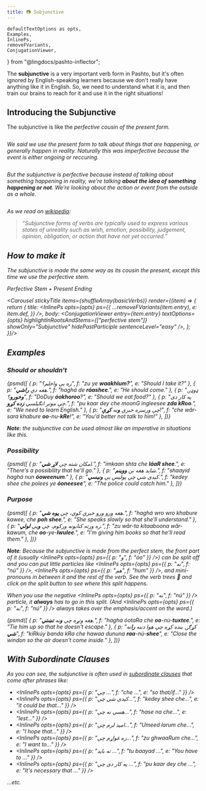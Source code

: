 ```yaml
---
title: 📷 Subjunctive
---
```


    defaultTextOptions as opts,
    Examples,
    InlinePs,
    removeFVariants,
    ConjugationViewer,
} from "@lingdocs/pashto-inflector";


The **subjunctive** is a very important verb form in Pashto, but it's often ignored by English-speaking learners because we don't really have anything like it in English. So, we need to understand what it is, and then train our brains to reach for it and use it in the right situations!

## Introducing the Subjunctive

The subjunctive is like the <i class="fas fa-camera" /> perfective cousin of the <Link to="/verbs/present-verbs">present</Link> form.

<div className="text-center">
    <img src={cousins} alt="" className="img-fluid" />
</div>

We said we use the <Link to="/verbs/present-verbs">present</Link> form to talk about things that are happening, or generally happen in reality. Naturally this was <i class="fas fa-video" /> imperfective because the event is either ongoing or reccuring.

<div className="text-center">
    <img src={presentInReality} alt="" className="img-fluid" />
</div>

But the subjunctive is <i class="fas fa-camera" /> perfective because instead of talking about something happening in reality, we're talking **about the idea of something happening or not**. We're looking about the action or event *from the outside as a whole*.

<div className="text-center">
    <img src={subjunctiveAboveReality} alt="" className="img-fluid" />
</div>

As we read on [wikipedia](https://en.wikipedia.org/wiki/Subjunctive_mood):

> “Subjunctive forms of verbs are typically used to express various states of unreality such as wish, emotion, possibility, judgement, opinion, obligation, or action that have not yet occurred.”

## How to make it

The subjunctive is made the same way as its cousin the <Link to="/verbs/present-verbs">present</Link>, except this time we use the *perfective* stem.

<Formula>
    Perfective Stem + <Link to="/verbs/verb-endings/">Present Ending</Link>
</Formula>

<Carousel stickyTitle items={shuffleArray(basicVerbs)} render={(item) => {
    return {
        title: <InlinePs opts={opts} ps={{
            ...removeFVariants(item.entry),
            e: item.def,
        }} />,
        body: <ConjugationViewer
            entry={item.entry}
            textOptions={opts}
            highlightInRootsAndStems={["perfective stem"]}
            showOnly="Subjunctive"
            hidePastParticiple
            sentenceLevel="easy"
        />,
    };
}}/>

## Examples

### Should or shouldn't

<Examples opts={opts}>{psmd([
    { p: "زه یې واخلم؟", f: "zu ye **waakhlum?**", e: "Should I take it?" },
    { p: "هغه دې **راشي**.", f: "haghá de **ráashee**.", e: "He should come." },
    { p: "ډوډۍ **وخورو**؟", f: "DoDuy **óokhoroo**?", e: "Should we eat food?" },
    { p: "په کار دی چې مونږ انګیلسي **زده کړو**.", f: "pu kaar dey che moonG ingleesee **zda kRoo**.", e: "We need to learn English." },
    { p: "چې ورسره خبرې **و**نه **کړې**!", f: "che wăr-sara khabure **oo**-nu-**kRe**!", e: "You'd better not talk to him!" },
])}</Examples>

**Note**: the subjunctive can be used almost like an imperative in situations like this.

### Possibility

<Examples opts={opts}>{psmd([
    { p: "امکان شته چې **لاړ شي**.", f: "imkaan shta che **láaR shee**.", e: "There's a possibility that he'll go." },
    { p: "شاید هغه نن **ووینم**.", f: "shaayid haghá nun **óoweenum**." },
    { p: "کېدی شي چې پولیس یې **ونیسي**.", f: "kedey shee che polees ye **óoneesee**", e: "The police could catch him." },
])}</Examples>

### Purpose

<Examples opts={opts}>{psmd([
    { p: "هغه ورو ورو خبرې کوي، چې **پوه شي**.", f: "haghá wro wro khabure kawee, che **poh shee**.", e: "She speaks slowly so that she'll understand." },
    { p: "زه ورته کتابونه ورکوم، چې **و**یې **لولي**.", f: "zu wăr-ta kitaaboona wăr-kawum, che **oo**-ye-**lwulee**.", e: "I'm giving him books so that he'll read them." },
])}</Examples>

**Note**: Because the subjunctive is made from the perfect stem, the front part of it (usually <InlinePs opts={opts} ps={{ p: "و", f: "óo" }} />) can be split off and you can put little particles like <InlinePs opts={opts} ps={{ p: "نه", f: "nú" }} />, <InlinePs opts={opts} ps={{ p: "هم", f: "hum" }} />, and <Link to="/pronouns/pronouns-mini/">mini-pronouns</Link> in between it and the rest of the verb. See the verb trees 🌳 and click on the split button to see where this split happens.

When you use the negative <InlinePs opts={opts} ps={{ p: "نه", f: "nú" }} /> particle, it <strong>always</strong> has to go in this split. (And <InlinePs opts={opts} ps={{ p: "نه", f: "nú" }} /> always takes over the emphasis/accent on the word.)

<Examples opts={opts}>{psmd([
    { p: "هغه وتړه چې **و**نه **تښتي**.", f: "hagha óotaRa che **oo**-nú-**tuxtee**.", e: "Tie him up so that he doesn't escape." },
    { p: "کړګۍ بنده کړه چې هوا دننه **را**نه **شي**", f: "kiRkúy banda kRa che hawaa dununa **raa**-nú-**shee**", e: "Close the windon so the air doesn't come inside." },
])}</Examples>

## With Subordinate Clauses

As you can see, the subjunctive is often used in [subordinate clauses](https://en.wikipedia.org/wiki/Dependent_clause) that come after phrases like: 

- <InlinePs opts={opts} ps={{ p: "چې ...", f: "che ...", e: "so that/if..." }} />
- <InlinePs opts={opts} ps={{ p: "کېدی شي چې...", f: "kedey shee che...", e: "it could be that..." }} />
- <InlinePs opts={opts} ps={{ p: "هسې نه چې...", f: "hase na che...", e: "lest..." }} />
- <InlinePs opts={opts} ps={{ p: "امید لرم چې...", f: "Umeed larum che...", e: "I hope that..." }} />
- <InlinePs opts={opts} ps={{ p: "زه غواړم چې...", f: "zu ghwaaRum che...", e: "I want to..." }} />
- <InlinePs opts={opts} ps={{ p: "ته باید ...", f: "tu baayad ...", e: "You have to ..." }} />
- <InlinePs opts={opts} ps={{ p: "په کار دی چې ...", f: "pu kaar dey che ...", e: "It's necessary that ..." }} />

...etc.
